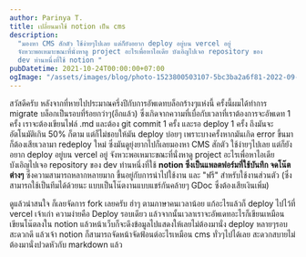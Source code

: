 ```yaml
---
author: Parinya T.
title: เปลี่ยนมาใช้ notion เป็น cms
description:
  "มองหา CMS สักตัว ใช้ง่ายๆไปเลย แต่ก็ยังอยาก deploy อยู่บน vercel อยู่
  จังหวะพอเหมาะขณะที่นั่งหาดู project อะไรเพื่อหาไอเดีย บังเอิญไปเจอ repository ของ
  dev ท่านหนึ่งที่ใช้ notion "
pubDatetime: 2021-10-24T00:00:00+07:00
ogImage: "/assets/images/blog/photo-1523800503107-5bc3ba2a6f81-2022-09-09.jpeg"
---
```


สวัสดีครับ หลังจากที่หายไปประมาณครึ่งปีกับการอัพเดทบล็อกร้างๆแห่งนี้ ครั้งนี้ผมได้ทำการ migrate บล็อกเป็นรอบที่ร้อยกว่าๆ(อีกแล้ว) ซึ่งเกิดจากความที่เบื่อกับเวลาที่เราต้องการจะอัพเดท 1 ครั้ง เราจะต้องเขียนไฟล์ .md และต้อง git commit 1 ครั้ง และรอ deploy 1 ครั้ง ถึงมันจะอัตโนมัติเกิน 50% ก็ตาม แต่ก็ไม่ชอบให้มัน deploy บ่อยๆ เพราะบางครั้งหากมันเกิด error ขึ้นมาก็ต้องเสียเวลามา redeploy ใหม่ ซึ่งมันดูยุ่งยากไปก็เลยมองหา CMS สักตัว ใช้ง่ายๆไปเลย แต่ก็ยังอยาก deploy อยู่บน vercel อยู่ จังหวะพอเหมาะขณะที่นั่งหาดู project อะไรเพื่อหาไอเดีย บังเอิญไปเจอ repository ของ dev ท่านหนึ่งที่ใช้ **notion ซึ่งเป็นแพลตฟอร์มที่ใช้บันทึก จดโน๊ต ต่างๆ** ซึ่งความสามารถหลากหลายมาก ขึ้นอยู่กับการนำไปใช้งาน และ "ฟรี" สำหรับใช้งานส่วนตัว (ซึ่งสามารถใช้เป็นทีมได้ด้วยนะ แบบเป็นโน๊ตงานแบบแชร์กันคล้ายๆ GDoc ซึ่งต้องเสียเงินเพิ่ม)

ดูแล้วน่าสนใจ ก็เลยจัดการ fork เลยครับ ฮ่าๆ ตามภาษาคนเวลาน้อย แก้อะไรแล้วก็ deploy ไปไว้ที่ vercel เจ้าเก่า ความง่ายคือ Deploy รอบเดียว แล้วจากนั้นเวลาเราจะอัพเดทอะไรก็เขียนเหมือนเขียนโน๊ตลงใน notion แล้วหน้าเว็บก็จะดึงข้อมูลไปแสดงให้เลยไม่ต้องมานั่ง deploy หลายๆรอบสะดวกดี แล้วเจ้า notion ก็สามารถจัดหน้าจัดฟ้อนต์อะไรเหมือน cms ทั่วๆไปได้เลย สะดวกสบายไม่ต้องมานั่งปวดหัวกับ markdown แล้ว
